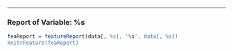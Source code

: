 
---

### Report of Variable: %s

```r
feaReport = featureReport(data[, %s], '%s', data[, %s])
knitrFeature(feaReport)
```


